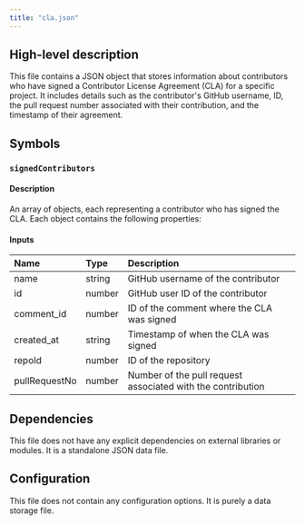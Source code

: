 ```yaml
---
title: "cla.json"
---
```


## High-level description

This file contains a JSON object that stores information about contributors who have signed a Contributor License Agreement (CLA) for a specific project. It includes details such as the contributor's GitHub username, ID, the pull request number associated with their contribution, and the timestamp of their agreement.

## Symbols

### `signedContributors`
#### Description
An array of objects, each representing a contributor who has signed the CLA. Each object contains the following properties:

#### Inputs
| Name | Type | Description |
|:-----|:-----|:------------|
| name | string | GitHub username of the contributor |
| id | number | GitHub user ID of the contributor |
| comment_id | number | ID of the comment where the CLA was signed |
| created_at | string | Timestamp of when the CLA was signed |
| repoId | number | ID of the repository |
| pullRequestNo | number | Number of the pull request associated with the contribution |

## Dependencies
This file does not have any explicit dependencies on external libraries or modules. It is a standalone JSON data file.

## Configuration
This file does not contain any configuration options. It is purely a data storage file.